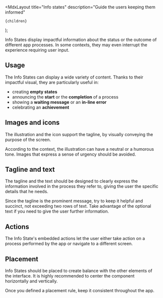 
  <MdxLayout
    title="Info states"
    description="Guide the users keeping them informed"
  >
    {children}
  </MdxLayout>
);

Info States display impactful information about the status or the outcome of different app processes. In some contexts, they may even interrupt the experience requiring user input.

## Usage

The Info States can display a wide variety of content. Thanks to their impactful visual, they are particularly useful in:

- creating **empty states**
- announcing the **start** or the **completion** of a process
- showing a **waiting message** or an **in-line error**
- celebrating an **achievement**

<Stack rowGap={24}>
  <Stack direction="row" columnGap={24}>
    <ThemedImg src="/design/recipes/info-states/example-1.png" />
    <ThemedImg src="/design/recipes/info-states/example-3.png" />
  </Stack>
  <Stack direction="row" columnGap={24}>
    <ThemedImg src="/design/recipes/info-states/example-2.png" />
    <ThemedImg src="/design/recipes/info-states/example-4.png" />
  </Stack>
</Stack>

## Images and icons

The illustration and the icon support the tagline, by visually conveying the purpose of the screen.

According to the context, the illustration can have a neutral or a humorous tone. Images that express a sense of urgency should be avoided.

<Stack direction="row" columnGap={24}>
  <HintCard isBad image="/design/recipes/info-states/image-dont.png" />
  <HintCard image="/design/recipes/info-states/image-do.png" />
</Stack>

## Tagline and text

The tagline and the text should be designed to clearly express the information involved in the process they refer to, giving the user the specific details that he needs.

Since the tagline is the prominent message, try to keep it helpful and succinct, not exceeding two rows of text. Take advantage of the optional text if you need to give the user further information.

<Stack direction="row" columnGap={24}>
  <HintCard isBad image="/design/recipes/info-states/tagline-dont.png" />
  <HintCard image="/design/recipes/info-states/tagline-do.png" />
</Stack>

## Actions

The Info State's embedded actions let the user either take action on a process performed by the app or navigate to a different screen.

<ThemedImg src="/design/recipes/info-states/actions.png" />

## Placement

Info States should be placed to create balance with the other elements of the interface. It is highly recommended to center the component horizontally and vertically.

Once you defined a placement rule, keep it consistent throughout the app.
